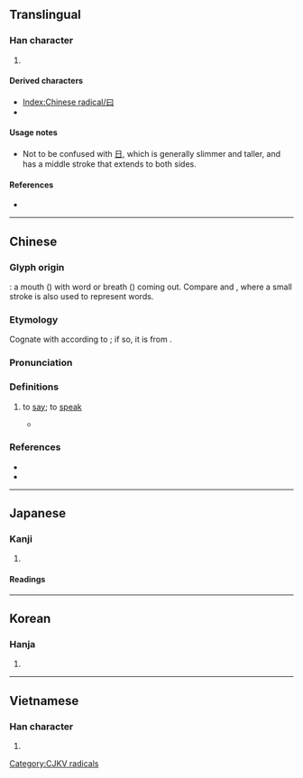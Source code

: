 {{character info/new}}
{{also|日|臼|白}}
==Translingual==
{{stroke order|type=animate}}

===Han character===
{{Han char|rn=73|rad=曰|as=00|sn=4|four=60100|canj=A,XA|ids=⿴囗一}}

# {{mul-kangxi radical-def}}

====Derived characters====
* [[Index:Chinese radical/曰]]
* {{l|mul|[[昌]], [[替]], [[曷]], [[曾]], [[會]], [[書]], [[曹]], [[朁]]}} <!-- Note: 冒 and 曼 are derived from 冃 not 曰 --> <!-- 旦 is derived from 日 not 曰 -->

====Usage notes====
* Not to be confused with [[日]], which is generally slimmer and taller, and has a middle stroke that extends to both sides.

====References====
* {{Han ref|kx=0502.010|dkj=14278|dj=0872.300|hdz=21482.020|uh=66F0|ud=26352|bh=A4EA|bd=42218}}

----

==Chinese==
{{zh-forms|alt=粵-syllable filler}}

===Glyph origin===
{{Han etyl}}

{{liushu|i}}: a mouth ({{zh-l|*口}}) with word or breath ({{zh-l|*一}}) coming out. Compare {{zh-l|*今}} and {{zh-l|*言}}, where a small stroke is also used to represent words.

===Etymology===
Cognate with {{och-l|話}} according to {{zh-ref|Sagart (1999)}}; if so, it is from {{inh|zh|sit-pro|*grwas||to speak; word}}.

{{etystub|zh}}

===Pronunciation===
{{zh-pron
|m=yuē
|m-s=yue1
|c=jyut6,joek6
|h=pfs=yet
|mn=oa̍t
|w=
|mc=y
|oc=y
|cat=v
}}

===Definitions===
{{zh-hanzi}}

# {{lb|zh|classical}} to [[say]]; to [[speak]]
#* {{zh-x|翁 笑 曰：「平 昔 不 相 往 還，何 由 遺 魂 吾 家？」|The old man laughed and '''said''', "In normal days we don't have much of a relation, why would you want to call back the dead's soul in my house?"|CL|ref={{w2|zh|聊齋志異}}, {{w2|zh|s:聊齋志異/第02卷|第2卷}}}} <!--English translation from [[w:Classical Chinese lexicon]]-->

===References===
* {{thcwdq}}
* {{R:yue:Hanzi}}

----

==Japanese==

===Kanji===
{{ja-kanji|grade=9|rs=曰00}}

# {{rfdef|lang=ja|sort=曰00}}

====Readings====
{{ja-readings
|goon=おち<をち, わつ<わち
|kanon=えつ<ゑつ
|kun=い-う<い-ふ, いわ-く<いは-く, のたまわ-く<のたまは-く
}}

----

==Korean==

===Hanja===
{{ko-hanja|hangeul=왈|eumhun=|rv=wal|mr=wal|y=wal}}

# {{defn|lang=ko|sort=曰00}}

----

==Vietnamese==

===Han character===
{{vi-hantu|[[viết]], [[vất]], [[vết]], [[vít]]|rs=曰00}}

# {{defn|lang=vi|sort=曰00}}

[[Category:CJKV radicals]]